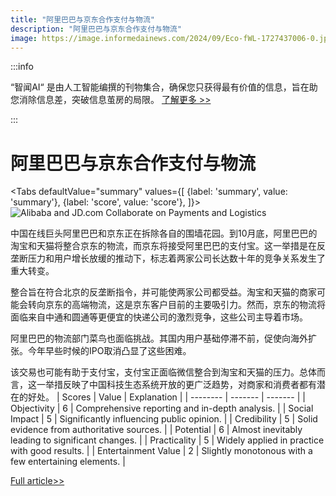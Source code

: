 ```yaml
---
title: "阿里巴巴与京东合作支付与物流"
description: "阿里巴巴与京东合作支付与物流"
image: https://image.informedainews.com/2024/09/Eco-fWL-1727437006-0.jpg
---
```



:::info

“智闻AI“ 是由人工智能编撰的刊物集合，确保您只获得最有价值的信息，旨在助您消除信息差，突破信息茧房的局限。  [了解更多 >>](/)

:::

# 阿里巴巴与京东合作支付与物流


<Tabs
	defaultValue="summary"
	values={[
	{label: 'summary', value: 'summary'},
	{label: 'score', value: 'score'},
]}>
<TabItem value="summary">
<img
  src="https://image.informedainews.com/2024/09/Eco-fWL-1727437006-0.jpg"
  alt="Alibaba and JD.com Collaborate on Payments and Logistics"
/>



中国在线巨头阿里巴巴和京东正在拆除各自的围墙花园。到10月底，阿里巴巴的淘宝和天猫将整合京东的物流，而京东将接受阿里巴巴的支付宝。这一举措是在反垄断压力和用户增长放缓的推动下，标志着两家公司长达数十年的竞争关系发生了重大转变。

整合旨在符合北京的反垄断指令，并可能使两家公司都受益。淘宝和天猫的商家可能会转向京东的高端物流，这是京东客户目前的主要吸引力。然而，京东的物流将面临来自中通和圆通等更便宜的快递公司的激烈竞争，这些公司主导着市场。

阿里巴巴的物流部门菜鸟也面临挑战。其国内用户基础停滞不前，促使向海外扩张。今年早些时候的IPO取消凸显了这些困难。

该交易也可能有助于支付宝，支付宝正面临微信整合到淘宝和天猫的压力。总体而言，这一举措反映了中国科技生态系统开放的更广泛趋势，对商家和消费者都有潜在的好处。
</TabItem>
<TabItem value="score">
	| Scores     | Value   | Explanation |
	| -------- | ------- | ------- |
	| Objectivity  | 6    | Comprehensive reporting and in-depth analysis.    |
	| Social Impact | 5     | Significantly influencing public opinion.    |
	| Credibility    | 5    | Solid evidence from authoritative sources.    |
	| Potential    | 6    | Almost inevitably leading to significant changes.    |
	| Practicality    | 5    | Widely applied in practice with good results.    |
	| Entertainment Value    | 2    | Slightly monotonous with a few entertaining elements.    |
</TabItem>
</Tabs>

[Full article>>](https://asia.nikkei.com/Business/Retail/Alibaba-and-JD.com-to-lower-barriers-on-payments-and-logistics)
